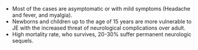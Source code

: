 - Most of the cases are asymptomatic or with mild symptoms (Headache and fever, and myalgia).
- Newborns and children up to the age of 15 years are more vulnerable to JE with the increased threat of neurological complications over adult.
- High mortality rate, who survives, 20-30% suffer permanent neurologic sequels.  
